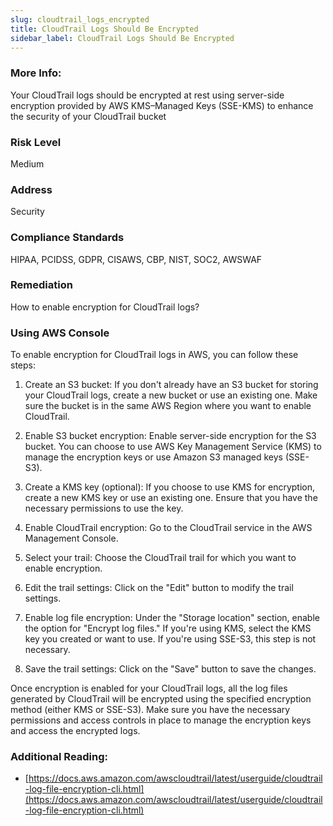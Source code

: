 ```yaml
---
slug: cloudtrail_logs_encrypted
title: CloudTrail Logs Should Be Encrypted
sidebar_label: CloudTrail Logs Should Be Encrypted
---
```


### More Info:

Your CloudTrail logs should be encrypted at rest using server-side encryption provided by AWS KMS–Managed Keys (SSE-KMS) to enhance the security of your CloudTrail bucket

### Risk Level

Medium

### Address

Security

### Compliance Standards

HIPAA, PCIDSS, GDPR, CISAWS, CBP, NIST, SOC2, AWSWAF

### Remediation

How to enable encryption for CloudTrail logs?

### Using AWS Console

To enable encryption for CloudTrail logs in AWS, you can follow these steps:

1. Create an S3 bucket: If you don't already have an S3 bucket for storing your CloudTrail logs, create a new bucket or use an existing one. Make sure the bucket is in the same AWS Region where you want to enable CloudTrail.

2. Enable S3 bucket encryption: Enable server-side encryption for the S3 bucket. You can choose to use AWS Key Management Service (KMS) to manage the encryption keys or use Amazon S3 managed keys (SSE-S3).

3. Create a KMS key (optional): If you choose to use KMS for encryption, create a new KMS key or use an existing one. Ensure that you have the necessary permissions to use the key.

4. Enable CloudTrail encryption: Go to the CloudTrail service in the AWS Management Console.

5. Select your trail: Choose the CloudTrail trail for which you want to enable encryption.

6. Edit the trail settings: Click on the "Edit" button to modify the trail settings.

7. Enable log file encryption: Under the "Storage location" section, enable the option for "Encrypt log files." If you're using KMS, select the KMS key you created or want to use. If you're using SSE-S3, this step is not necessary.

8. Save the trail settings: Click on the "Save" button to save the changes.

Once encryption is enabled for your CloudTrail logs, all the log files generated by CloudTrail will be encrypted using the specified encryption method (either KMS or SSE-S3). Make sure you have the necessary permissions and access controls in place to manage the encryption keys and access the encrypted logs.

### Additional Reading:

- [https://docs.aws.amazon.com/awscloudtrail/latest/userguide/cloudtrail-log-file-encryption-cli.html](https://docs.aws.amazon.com/awscloudtrail/latest/userguide/cloudtrail-log-file-encryption-cli.html) 


